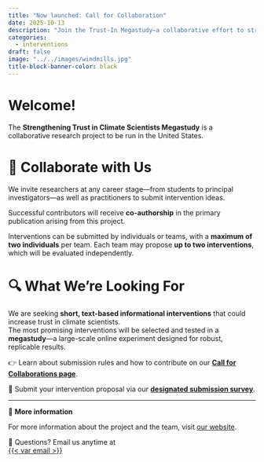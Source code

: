```yaml
---
title: "Now launched: Call for Collaboration"
date: 2025-10-13
description: "Join the Trust-In Megastudy—a collaborative effort to strengthen public trust in climate scientists in the United States."
categories:
  - interventions
draft: false
image: "../../images/windmills.jpg"
title-block-banner-color: black
---
```


# Welcome!

The **Strengthening Trust in Climate Scientists Megastudy** is a collaborative research project to be run in the United States.


# 🤝 Collaborate with Us

We invite researchers at any career stage—from students to principal investigators—as well as practitioners to submit intervention ideas.

Successful contributors will receive **co-authorship** in the primary publication arising from this project.

Interventions can be submitted by individuals or teams, with a **maximum of two individuals** per team. Each team may propose **up to two interventions**, which will be evaluated independently.

# 🔍 What We’re Looking For

We are seeking **short, text-based informational interventions** that could increase trust in climate scientists.  
The most promising interventions will be selected and tested in a **megastudy**---a large-scale online experiment designed for robust, replicable results.

👉 Learn about submission rules and how to contribute on our [**Call for Collaborations page**](../../call_for_collaborations.qmd).

📝 Submit your intervention proposal via our [**designated submission survey**](https://stanforduniversity.qualtrics.com/jfe/form/SV_afM7nQCU4wucFTg). 

---

🔗 **More information**

For more information about the project and the team, visit  [our website](../../index.qmd).

💌 Questions? Email us anytime at  
[{{< var email >}}](mailto:{{< var email >}})





